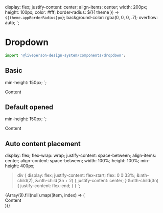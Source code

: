 


<Meta title="Components/Dropdown" component={Dropdown}/>

  display: flex;
  justify-content: center;
  align-items: center;
  width: 200px;
  height: 100px;
  color: #fff;
  border-radius: ${({ theme }) => `${theme.appBorderRadius}px`};
  background-color: rgba(0, 0, 0, .7);
  overflow: auto;
`;

# Dropdown

```jsx
import '@liveperson-design-system/components/dropdown';
```

<ArgsTable of={Dropdown}/>

## Basic

  min-height: 150px;
`;

<Preview>
  <BasicWrap>
    <lp-dropdown>
      <lp-button slot="toggle" label="Toggle" />
      <DropdownContent slot="content">Content</DropdownContent>
    </lp-dropdown>
  </BasicWrap>
</Preview>

## Default opened

  min-height: 150px;
`;

<Preview>
  <ControlledWrap>
    <lp-dropdown open>
      <lp-button slot="toggle" label="Toggle" />
      <DropdownContent slot="content">Content</DropdownContent>
    </lp-dropdown>
  </ControlledWrap>
</Preview>

## Auto content placement

  display: flex;
  flex-wrap: wrap;
  justify-content: space-between;
  align-items: center;
  align-content: space-between;
  width: 100%;
  height: 100%;
  min-height: 400px;
  > div {
    display: flex;
    justify-content: flex-start;
    flex: 0 0 33%;
    &:nth-child(2),
    &:nth-child(3n + 2) {
      justify-content: center;
    }
    &:nth-child(3n) {
      justify-content: flex-end;
    }
  }
`;

<Preview>
  <AutoPlacementWrap id="auto-placement-wrap">
    {Array(9).fill(null).map((item, index) => (
      <div key={index}>
        <lp-dropdown
          parentSelector="#auto-placement-wrap"
          parentOffset={0}
        >
          <lp-button slot="toggle" label="Toggle"/>
          <DropdownContent slot="content">Content</DropdownContent>
        </lp-dropdown>
      </div>
    ))}
  </AutoPlacementWrap>
</Preview>
